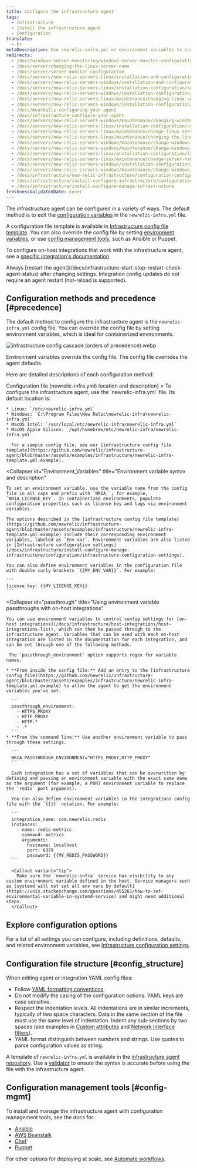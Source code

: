 ```yaml
---
title: Configure the infrastructure agent
tags:
  - Infrastructure
  - Install the infrastructure agent
  - Configuration
translate:
  - kr
metaDescription: Use newrelic-infra.yml or environment variables to customize New Relic's infrastructure agent settings like license key or custom attributes.
redirects:
  - /docs/windows-server-monitoring/windows-server-monitor-configuration
  - /docs/server/changing-the-linux-server-name
  - /docs/server/server-monitor-configuration
  - /docs/servers/new-relic-servers-linux/installation-and-configuration/server-monitor-nrsysmondcfg-settings
  - /docs/servers/new-relic-servers-windows/installation-and-configuration/windows-server-monitor-configuration
  - /docs/servers/new-relic-servers-linux/installation-configuration/server-monitor-nrsysmondcfg-settings
  - /docs/servers/new-relic-servers-windows/installation-configuration/server-windows-configuration
  - /docs/servers/new-relic-servers-linux/maintenance/changing-linux-server-name
  - /docs/servers/new-relic-servers-windows/installation-configuration/configuring-servers-windows
  - /docs/meatballs-configuring-your-agent
  - /docs/infrastructure-configure-your-agent
  - /docs/servers/new-relic-servers-windows/maintenance/changing-windows-server-name
  - /docs/servers/new-relic-servers-linux/installation-configuration/configuring-servers-linux
  - /docs/servers/new-relic-servers-linux/maintenance/change-linux-server-name
  - /docs/servers/new-relic-servers-linux/maintenance/changing-the-linux-server-name
  - /docs/servers/new-relic-servers-windows/maintenance/change-windows-server-name
  - /docs/servers/new-relic-servers-windows/maintenance/change-windows-host-name
  - /docs/servers/new-relic-servers-linux/installation-configuration/linux-configuration-new-relic-servers
  - /docs/servers/new-relic-servers-linux/maintenance/change-server-name-new-relic-servers-linux
  - /docs/servers/new-relic-servers-windows/installation-configuration/configure-servers-windows
  - /docs/servers/new-relic-servers-windows/maintenance/change-windows-hostname
  - /docs/infrastructure/new-relic-infrastructure/configuration/configure-infrastructure-agent
  - /docs/infrastructure/install-configure-infrastructure/configuration/configure-infrastructure-agent
  - /docs/infrastructure/install-configure-manage-infrastructure
freshnessValidatedDate: never
---
```



The infrastructure agent can be configured in a variety of ways. The default method is to edit the [configuration variables](/docs/infrastructure/install-configure-infrastructure/configuration/infrastructure-configuration-settings) in the `newrelic-infra.yml` file.

A configuration file template is available in [Infrastructure config file template](https://github.com/newrelic/infrastructure-agent/blob/master/assets/examples/infrastructure/newrelic-infra-template.yml.example). You can also override the config file by setting [environment variables](#Environment_Variables), or use [config management tools](#config-mgmt), such as Ansible or Puppet.

To configure on-host integrations that work with the infrastructure agent, see a [specific integration's documentation](/docs/integrations/host-integrations/get-started/introduction-host-integrations).

<Callout variant="important">
  Always [restart the agent](/docs/infrastructure-start-stop-restart-check-agent-status) after changing settings.
  Integration config updates do not require an agent restart (hot-reload is supported).
</Callout>

## Configuration methods and precedence [#precedence]

The default method to configure the infrastructure agent is the `newrelic-infra.yml` config file. You can override the config file by setting environment variables, which is ideal for containerized environments.

<img
  title="infrastructure config cascade (orders of precedence).webp"
  alt="infrastructure config cascade (orders of precedence).webp"
  src={infrastructureCascadeConfig}
/>

<figcaption>
  Environment variables override the config file. The config file overrides the agent defaults.
</figcaption>

Here are detailed descriptions of each configuration method:

<CollapserGroup>
  <Collapser
    id="config-file"
    title={<>Configuration file (<InlineCode>newrelic-infra.yml</InlineCode>) location and description</>}
  >
    To configure the infrastructure agent, use the `newrelic-infra.yml` file. Its default location is:

    * Linux: `/etc/newrelic-infra.yml`
    * Windows: `C:\Program Files\New Relic\newrelic-infra\newrelic-infra.yml`
    * MacOS Intel: `/usr/local/etc/newrelic-infra/newrelic-infra.yml`
    * MacOS Apple Silicon: `/opt/homebrew/etc/newrelic-infra/newrelic-infra.yml`
    
      For a sample config file, see our [infrastructure config file template](https://github.com/newrelic/infrastructure-agent/blob/master/assets/examples/infrastructure/newrelic-infra-template.yml.example).
  </Collapser>

  <Collapser
    id="Environment_Variables"
    title="Environment variable syntax and description"
  >
    To set an environment variable, use the variable name from the config file in all caps and prefix with `NRIA_`; for example, `NRIA_LICENSE_KEY`. In containerized environments, populate configuration properties such as license key and tags via environment variables. 

    The options described in the [infrastructure config file template](https://github.com/newrelic/infrastructure-agent/blob/master/assets/examples/infrastructure/newrelic-infra-template.yml.example) include their corresponding environment variables, labeled as `Env var`. Environment variables are also listed in [Infrastructure configuration settings](/docs/infrastructure/install-configure-manage-infrastructure/configuration/infrastructure-configuration-settings).

    You can also define environment variables in the configuration file with double curly brackets `{{MY_ENV_VAR}}`. For example:

    ```
    license_key: {{MY_LICENSE_KEY}}
    ```
  </Collapser>

  <Collapser
    id="passthrough"
    title="Using environment variable passthroughs with on-host integrations"
  >
    You can use environment variables to control config settings for [on-host integrations](/docs/infrastructure/host-integrations/host-integrations-list), which can then be passed through to the infrastructure agent. Variables that can be used with each on-host integration are listed in the documentation for each integration, and can be set through one of the following methods.

     The `passthrough_environment` option supports regex for variable names.

    * **From inside the config file:** Add an entry to the [infrastructure config file](https://github.com/newrelic/infrastructure-agent/blob/master/assets/examples/infrastructure/newrelic-infra-template.yml.example) to allow the agent to get the environment variables you've set.

      ```
      passthrough_environment:
        - HTTPS_PROXY
        - HTTP_PROXY
        - HTTP.*
        - .* 
      ```
    * **From the command line:** Use another environment variable to pass through these settings.

      ```
      NRIA_PASSTHROUGH_ENVIRONMENT="HTTPS_PROXY,HTTP_PROXY"
      ```

      Each integration has a set of variables that can be overwritten by defining and passing an environment variable with the exact same name as the argument (for example, a PORT environment variable to replace the `redis` port argument).

      You can also define environment variables in the integrations config file with the `{{}}` notation. For example:

      ```
      integration_name: com.newrelic.redis
      instances:
        - name: redis-metrics
          command: metrics
          arguments:
            hostname: localhost
            port: 6379
            password: {{MY_REDIS_PASSWORD}}
      ```

      <Callout variant="tip">
        Make sure the `newrelic-infra` service has visibility to any custom environment variable defined in the host. Service managers such as [systemd will not set all env vars by default](https://unix.stackexchange.com/questions/455261/how-to-set-environmental-variable-in-systemd-service) and might need additional steps.
      </Callout>
  </Collapser>
</CollapserGroup>

## Explore configuration options

For a list of all settings you can configure, including definitions, defaults, and related environment variables, see [Infrastructure configuration settings](/docs/infrastructure/install-configure-infrastructure/configuration/infrastructure-configuration-settings).

## Configuration file structure [#config_structure]

When editing agent or integration YAML config files:

* Follow [YAML formatting conventions](https://en.wikipedia.org/wiki/YAML).
* Do not modify the casing of the configuration options: YAML keys are case sensitive.
* Respect the indentation levels. All indentations are in similar increments, typically of two space characters. Data in the same section of the file must use the same level of indentation. Indent any sub-sections by two spaces (see examples in [Custom attributes](/docs/infrastructure/install-configure-infrastructure/configuration/infrastructure-configuration-settings#custom-attributes) and [Network interface filters](/docs/infrastructure/install-configure-infrastructure/configuration/infrastructure-configuration-settings#network-interface-filters)).
* YAML format distinguish between numbers and strings. Use quotes to parse configuration values as string.

A template of `newrelic-infra.yml` is available in the [infrastructure agent repository](https://github.com/newrelic/infrastructure-agent/blob/master/assets/examples/infrastructure/newrelic-infra-template.yml.example). Use a [validator](http://www.yamllint.com/) to ensure the syntax is accurate before using the file with the infrastructure agent.

## Configuration management tools [#config-mgmt]

To install and manage the infrastructure agent with configuration management tools, see the docs for:

* [Ansible](/docs/infrastructure/new-relic-infrastructure/config-management-tools/configure-new-relic-infrastructure-using-ansible)
* [AWS Beanstalk](/docs/infrastructure/install-infrastructure-agent/config-management-tools/configure-infrastructure-agent-aws-elastic-beanstalk)
* [Chef](/docs/infrastructure/new-relic-infrastructure/config-management-tools/configure-new-relic-infrastructure-using-chef)
* [Puppet](/docs/infrastructure/new-relic-infrastructure/config-management-tools/configure-new-relic-infrastructure-puppet)

For other options for deploying at scale, see [Automate workflows](https://developer.newrelic.com/automate-workflows).
